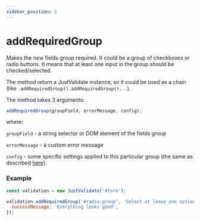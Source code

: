 ```yaml
---
sidebar_position: 2
---
```


# addRequiredGroup

Makes the new fields group required. It could be a group of checkboxes or radio buttons.
It means that at least one input in the group should be checked/selected.

The method return a JustValidate instance, so it could be used as a chain (like `.addRequiredGroup().addRequiredGroup()...`).

The method takes 3 arguments:

```js
addRequiredGroup(groupField, errorMessage, config);
```

where:

`groupField` - a string selector or DOM element of the fields group

`errorMessage` - a custom error message

`config` - some specific settings applied to this particular group (the same as described [here](/docs/methods/addField)).

### Example

```js
const validation = new JustValidate('#form');

validation.addRequiredGroup('#radio-group', 'Select at lease one option!', {
  successMessage: 'Everything looks good',
});
```
